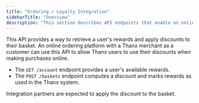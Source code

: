 ```yaml
---
title: "Ordering / Loyalty Integration"
sidebarTitle: "Overview"
description: "This section describes API endpoints that enable an online ordering platform to integrate with Thanx."
---
```


This API provides a way to retrieve a user's rewards and apply discounts to their basket. An online ordering platform with a Thanx merchant as a customer can use this API to allow Thanx users to use their discounts when making purchases online.

* The `GET /account` endpoint provides a user's available rewards.
* The `POST /baskets` endpoint computes a discount and marks rewards as used in the Thanx system.

Integration partners are expected to apply the discount to the basket.
